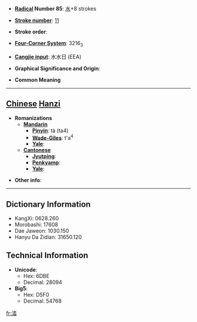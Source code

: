 * '''[[Wiktionary:Chinese radical index| Radical]] Number 85''': [[Wiktionary:Chinese radical index 水|水]]+8 strokes

* '''[[Wiktionary:Chinese total strokes index|Stroke number]]''': [[Wiktionary:Chinese total strokes index 11|11]]

* '''Stroke order''': 

* '''[[Wiktionary:Chinese four corner index|Four-Corner System]]''': 3216<sub>3</sub>

* '''[[Wiktionary:Chinese Cangjie index|Cangjie input]]''': 水水日 (EEA)

* '''Graphical Significance and Origin''': 

* '''Common Meaning'''

----

== [[Chinese]] [[Hanzi]] ==

* '''Romanizations'''
** '''[[Mandarin]]'''
*** '''[[Pinyin]]''': tà (ta4)
*** '''[[Wade-Giles]]''': t'a<sup>4</sup>
*** '''[[Yale]]''': 
** '''[[Cantonese]]'''
*** '''[[Jyutping]]''':
*** '''[[Penkyamp]]''': 
*** '''[[Yale]]''': 

* '''Other info''': 

----

== Dictionary Information ==

* KangXi: 0628.260
* Morobashi: 17608
* Dae Jaweon: 1030.150
* Hanyu Da Zidian: 31650.120

== Technical Information ==

* '''Unicode''':
** Hex: 6DBE
** Decimal: 28094
* '''Big5''':
** Hex: D5F0
** Decimal: 54768

[[fr:涾]]